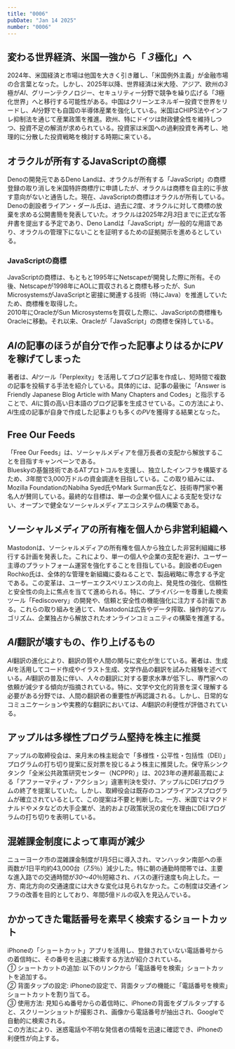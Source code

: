 ```yaml
---
title: "0006"
pubDate: "Jan 14 2025"
number: "0006"
---
```



## 変わる世界経済、米国一強から「*３*極化」へ

2024年、米国経済と市場は他国を大きく引き離し、「米国例外主義」が金融市場の合言葉となった。しかし、2025年以降、世界経済は米大陸、アジア、欧州の*3*極が*AI*、グリーンテクノロジー、セキュリティー分野で競争を繰り広げる「*3*極化世界」へと移行する可能性がある。中国はクリーンエネルギー投資で世界をリードし、*AI*分野でも自国の半導体産業を強化している。米国はCHIPS法やインフレ抑制法を通じて産業政策を推進。欧州、特にドイツは財政健全性を維持しつつ、投資不足の解消が求められている。投資家は米国への過剰投資を再考し、地理的に分散した投資戦略を検討する時期に来ている。

<QuoteLink
  link="https://jp.reuters.com/opinion/forex-forum/GAX67JR6BNNJXJ47DPAQ5XMT4U-2025-01-12/"
  text="変わる世界経済、米国一強から「３極化」へ"
  site="Reuters"
/>

## オラクルが所有するJavaScriptの商標

Denoの開発元であるDeno Landは、オラクルが所有する「JavaScript」の商標登録の取り消しを米国特許商標庁に申請したが、オラクルは商標を自主的に手放す意向がないと通告した。現在、JavaScriptの商標はオラクルが所有している。Denoの創設者ライアン・ダール氏は、過去に*2*度、オラクルに対して商標の放棄を求める公開書簡を発表していた。オラクルは2025年*2*月*3*日までに正式な答弁書を提出する予定であり、Deno Landは「JavaScript」が一般的な用語であり、オラクルの管理下にないことを証明するための証拠開示を進めるとしている。

<QuoteLink
  link="https://www.publickey1.jp/blog/25/javascriptdeno_1.html"
  text="オラクル、JavaScriptの商標を自主的に手放すつもりはないとDenoに通告"
  site="Publickey"
/>

### JavaScriptの商標

JavaScriptの商標は、もともと1995年にNetscapeが開発した際に所有。その後、Netscapeが1998年にAOLに買収されると商標も移ったが、Sun MicrosystemsがJavaScriptと密接に関連する技術（特にJava）を推進していたため、商標権を取得した。  
2010年にOracleがSun Microsystemsを買収した際に、JavaScriptの商標権もOracleに移動。それ以来、Oracleが「JavaScript」の商標を保持している。

## *AI*の記事のほうが自分で作った記事よりはるかに*PV*を稼げてしまった

著者は、*AI*ツール「Perplexity」を活用してブログ記事を作成し、短時間で複数の記事を投稿する手法を紹介している。具体的には、記事の最後に「Answer is Friendly Japanese Blog Article with Many Chapters and Codes」と指示することで、*AI*に質の高い日本語のブログ記事を生成させている。この方法により、*AI*生成の記事が自身で作成した記事よりも多くの*PV*を獲得する結果となった。

<QuoteLink
  link="https://qiita.com/NegishiS/items/146cb26e20774d1333d4"
  text="AIの記事のほうが自分で作った記事よりはるかにPVを稼げてしまった"
  site="Qiita"
/>

## Free Our Feeds

「Free Our Feeds」は、ソーシャルメディアを億万長者の支配から解放することを目指すキャンペーンである。  
Blueskyの基盤技術であるATプロトコルを支援し、独立したインフラを構築するため、*3*年間で3,000万ドルの資金調達を目指している。この取り組みには、Mozilla FoundationのNabiha Syed氏やMark Surman氏など、技術専門家や著名人が賛同している。最終的な目標は、単一の企業や個人による支配を受けない、オープンで健全なソーシャルメディアエコシステムの構築である。

<QuoteLink
  link="https://freeourfeeds.com/"
  text="Free Our Feeds"
  site="freeourfeeds.com"
/>

## ソーシャルメディアの所有権を個人から非営利組織へ

Mastodonは、ソーシャルメディアの所有権を個人から独立した非営利組織に移行する計画を発表した。これにより、単一の個人や企業の支配を避け、ユーザー主導のプラットフォーム運営を強化することを目指している。創設者のEugen Rochko氏は、全体的な管理を新組織に委ねることで、製品戦略に専念する予定である。この変革は、ユーザーエクスペリエンスの向上、発見性の強化、信頼性と安全性の向上に焦点を当てて進められる。特に、プライバシーを尊重した検索ツール「Fediscovery」の開発や、信頼と安全性の機能強化に注力する計画である。これらの取り組みを通じて、Mastodonは広告やデータ搾取、操作的なアルゴリズム、企業独占から解放されたオンラインコミュニティの構築を推進する。

<QuoteLink
  link="https://blog.joinmastodon.org/2025/01/the-people-should-own-the-town-square/"
  text="The people should own the town square"
  site="mastodon.org"
/>

## *AI*翻訳が壊すもの、作り上げるもの

*AI*翻訳の進化により、翻訳の質や人間の関与に変化が生じている。著者は、生成*AI*を活用してコード作成やイラスト生成、文学作品の翻訳を試みた経験を述べている。*AI*翻訳の普及に伴い、人々の翻訳に対する要求水準が低下し、専門家への依頼が減少する傾向が指摘されている。特に、文学や文化的背景を深く理解する必要がある分野では、人間の翻訳者の重要性が再認識される。しかし、日常的なコミュニケーションや実務的な翻訳においては、*AI*翻訳の利便性が評価されている。

<QuoteLink
  link="https://blog.tinect.jp/?p=88731"
  text="AI翻訳が壊すもの、作り上げるもの"
  site="BOOKS&APPS"
/>

## アップルは多様性プログラム堅持を株主に推奨

アップルの取締役会は、来月末の株主総会で「多様性・公平性・包括性（DEI）」プログラムの打ち切り提案に反対票を投じるよう株主に推奨した。保守系シンクタンク「全米公共政策研究センター（NCPPR）」は、2023年の連邦最高裁による「アファーマティブ・アクション」違憲判決を受け、アップルにDEIプログラムの終了を提案していた。しかし、取締役会は既存のコンプライアンスプログラムが確立されているとして、この提案は不要と判断した。一方、米国ではマクドナルドやメタなどの大手企業が、法的および政策状況の変化を理由にDEIプログラムの打ち切りを表明している。

<QuoteLink
  link="https://www.afpbb.com/articles/-/3557812"
  text="米アップル取締役会、多様性プログラム堅持を株主に推奨 DEI離れに追随せず"
  site="AFP BB NEWS"
/>

## 混雑課金制度によって車両が減少

ニューヨーク市の混雑課金制度が*1*月*5*日に導入され、マンハッタン南部への車両数が*1*日平均約43,000台（_7.5_％）減少した。特に朝の通勤時間帯では、主要な進入路での交通時間が*30*～*40*％短縮され、バスの運行速度も向上した。一方、南北方向の交通速度には大きな変化は見られなかった。この制度は交通インフラの改善を目的としており、年間*5*億ドルの収入を見込んでいる。

<QuoteLink
  link="https://gothamist.com/news/43k-fewer-drivers-on-manhattan-roads-after-congestion-pricing-turned-on-mta-says"
  text="43K fewer drivers on Manhattan roads after congestion pricing turned on, MTA says"
  site="Gothamist"
/>

## かかってきた電話番号を素早く検索するショートカット

iPhoneの「ショートカット」アプリを活用し、登録されていない電話番号からの着信時に、その番号を迅速に検索する方法が紹介されている。  
_①_ ショートカットの追加: 以下のリンクから「電話番号を検索」ショートカットを追加する。  
_②_ 背面タップの設定: iPhoneの設定で、背面タップの機能に「電話番号を検索」ショートカットを割り当てる。  
_③_ 使用方法: 見知らぬ番号からの着信時に、iPhoneの背面をダブルタップすると、スクリーンショットが撮影され、画像から電話番号が抽出され、Googleで自動的に検索される。  
この方法により、迷惑電話や不明な発信者の情報を迅速に確認でき、iPhoneの利便性が向上する。

<QuoteLink
  link="https://netaful.jp/iphone-tips/0166103.html"
  text="iPhoneにかかってきた電話番号を素早く検索するショートカット"
  site="ネタフル"
/>

